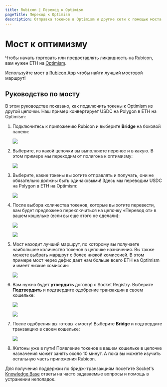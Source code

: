 ```yaml
---
title: Rubicon | Переход к Optimism 
pageTitle: Переход к Optimism 
description: Отправка токенов в Optimism и другие сети с помощью моста Rubicon
---
```


# Мост к оптимизму

Чтобы начать торговать или предоставлять ликвидность на Rubicon, вам нужен ETH на [Optimism](https://www.optimism.io/).

Используйте мост в [Rubicon App](https://app.rubicon.finance/) чтобы найти лучший мостовой маршрут!

## Руководство по мосту

В этом руководстве показано, как подключить токены к Optimism из другой цепочки. Наш пример конвертирует USDC на Polygon в ETH на Optimism:

1. Подключитесь к приложению Rubicon и выберите **Bridge** на боковой панели:
   
   ![](</assets/image(96).png>)

2. Выберите, из какой цепочки вы выполняете перенос и в какую. В этом примере мы переходим от полигона к оптимизму:
   
   ![](/активы/изображение.png)

3. Выберите, какие токены вы хотите отправлять и получать, они не обязательно должны быть одинаковыми! Здесь мы переводим USDC на Polygon в ETH на Optimism:
   
   ![](</assets/image(115).png>)

4. После выбора количества токенов, которые вы хотите перевести, вам будет предложено переключиться на цепочку «Перевод от» в вашем кошельке (если вы еще этого не сделали):
   
   ![](</assets/image(120).png>)
   
   ![](</assets/image(39).png>)

5. Мост находит лучший маршрут, по которому вы получаете наибольшее количество токенов в цепочке назначения. Вы также можете выбрать маршрут с более низкой комиссией. В этом примере мост через дефис дает нам больше всего ETH на Optimism и имеет низкие комиссии:
   
   ![](</assets/image(101).png>)

6. Вам нужно будет **утвердить** договор с Socket Registry. Выберите **Подтвердить** и подтвердите одобрение транзакции в своем кошельке:
   
   ![](</assets/image(6).png>)
   
   ![](</assets/image(5).png>)

7. После одобрения вы готовы к мосту! Выберите **Bridge** и подтвердите транзакцию в своем кошельке:
   
   ![](</assets/image(85).png>)

8. Жетоны уже в пути! Появление токенов в вашем кошельке в цепочке назначения может занять около 10 минут. А пока вы можете изучить остальную часть приложения Rubicon.



Для получения поддержки по бридж-транзакциям посетите Socket's [Knowledge Base](https://socketdottech.zendesk.com/hc/en-us) ответы на часто задаваемые вопросы и помощь в устранении неполадок.
